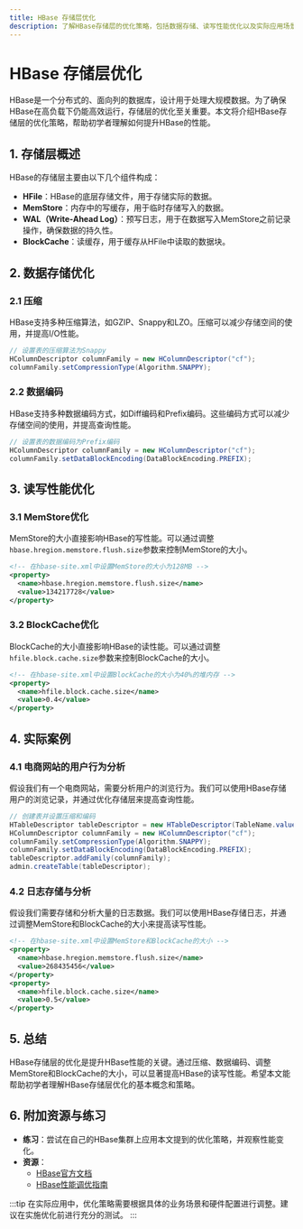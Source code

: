 ```yaml
---
title: HBase 存储层优化
description: 了解HBase存储层的优化策略，包括数据存储、读写性能优化以及实际应用场景。
---
```


# HBase 存储层优化

HBase是一个分布式的、面向列的数据库，设计用于处理大规模数据。为了确保HBase在高负载下仍能高效运行，存储层的优化至关重要。本文将介绍HBase存储层的优化策略，帮助初学者理解如何提升HBase的性能。

## 1. 存储层概述

HBase的存储层主要由以下几个组件构成：

- **HFile**：HBase的底层存储文件，用于存储实际的数据。
- **MemStore**：内存中的写缓存，用于临时存储写入的数据。
- **WAL（Write-Ahead Log）**：预写日志，用于在数据写入MemStore之前记录操作，确保数据的持久性。
- **BlockCache**：读缓存，用于缓存从HFile中读取的数据块。

## 2. 数据存储优化

### 2.1 压缩

HBase支持多种压缩算法，如GZIP、Snappy和LZO。压缩可以减少存储空间的使用，并提高I/O性能。

```java
// 设置表的压缩算法为Snappy
HColumnDescriptor columnFamily = new HColumnDescriptor("cf");
columnFamily.setCompressionType(Algorithm.SNAPPY);
```

### 2.2 数据编码

HBase支持多种数据编码方式，如Diff编码和Prefix编码。这些编码方式可以减少存储空间的使用，并提高查询性能。

```java
// 设置表的数据编码为Prefix编码
HColumnDescriptor columnFamily = new HColumnDescriptor("cf");
columnFamily.setDataBlockEncoding(DataBlockEncoding.PREFIX);
```

## 3. 读写性能优化

### 3.1 MemStore优化

MemStore的大小直接影响HBase的写性能。可以通过调整`hbase.hregion.memstore.flush.size`参数来控制MemStore的大小。

```xml
<!-- 在hbase-site.xml中设置MemStore的大小为128MB -->
<property>
  <name>hbase.hregion.memstore.flush.size</name>
  <value>134217728</value>
</property>
```

### 3.2 BlockCache优化

BlockCache的大小直接影响HBase的读性能。可以通过调整`hfile.block.cache.size`参数来控制BlockCache的大小。

```xml
<!-- 在hbase-site.xml中设置BlockCache的大小为40%的堆内存 -->
<property>
  <name>hfile.block.cache.size</name>
  <value>0.4</value>
</property>
```

## 4. 实际案例

### 4.1 电商网站的用户行为分析

假设我们有一个电商网站，需要分析用户的浏览行为。我们可以使用HBase存储用户的浏览记录，并通过优化存储层来提高查询性能。

```java
// 创建表并设置压缩和编码
HTableDescriptor tableDescriptor = new HTableDescriptor(TableName.valueOf("user_behavior"));
HColumnDescriptor columnFamily = new HColumnDescriptor("cf");
columnFamily.setCompressionType(Algorithm.SNAPPY);
columnFamily.setDataBlockEncoding(DataBlockEncoding.PREFIX);
tableDescriptor.addFamily(columnFamily);
admin.createTable(tableDescriptor);
```

### 4.2 日志存储与分析

假设我们需要存储和分析大量的日志数据。我们可以使用HBase存储日志，并通过调整MemStore和BlockCache的大小来提高读写性能。

```xml
<!-- 在hbase-site.xml中设置MemStore和BlockCache的大小 -->
<property>
  <name>hbase.hregion.memstore.flush.size</name>
  <value>268435456</value>
</property>
<property>
  <name>hfile.block.cache.size</name>
  <value>0.5</value>
</property>
```

## 5. 总结

HBase存储层的优化是提升HBase性能的关键。通过压缩、数据编码、调整MemStore和BlockCache的大小，可以显著提高HBase的读写性能。希望本文能帮助初学者理解HBase存储层优化的基本概念和策略。

## 6. 附加资源与练习

- **练习**：尝试在自己的HBase集群上应用本文提到的优化策略，并观察性能变化。
- **资源**：
  - [HBase官方文档](https://hbase.apache.org/book.html)
  - [HBase性能调优指南](https://hbase.apache.org/book.html#performance)

:::tip
在实际应用中，优化策略需要根据具体的业务场景和硬件配置进行调整。建议在实施优化前进行充分的测试。
:::